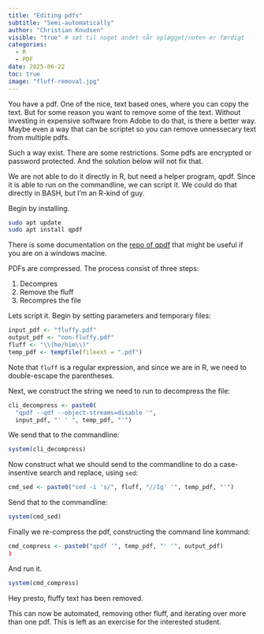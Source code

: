 ```yaml
---
title: "Editing pdfs"
subtitle: "Semi-automatically"
author: "Christian Knudsen"
visible: "true" # sæt til noget andet når oplægget/noten er færdigt
categories:
  - R
  - PDF
date: 2025-06-22
toc: true
image: "fluff-removal.jpg"
---
```


You have a pdf. One of the nice, text based ones, where you can copy the text. But for some reason you want to remove some of the text. Without investing in expensive software from Adobe to do that, is there a better way. Maybe even a way that can be scriptet so you can remove unnessecary text from multiple pdfs.

Such a way exist. There are some restrictions. Some pdfs are encrypted or password protected. And the solution below will not fix that. 

We are not able to do it directly in R, but need a helper program, qpdf.
Since it is able to run on the commandline, we can script it. We could
do that directly in BASH, but I'm an R-kind of guy.

Begin by installing. 
```bash
sudo apt update
sudo apt install qpdf
```

There is some documentation on the [repo of qpdf](https://github.com/qpdf/qpdf) that might be useful if 
you are on a windows macine. 

PDFs are compressed. The process consist of three steps:

1. Decompres
2. Remove the fluff
3. Recompres the file

Lets script it. Begin by setting parameters and temporary files:
```r
input_pdf <- "fluffy.pdf"
output_pdf <- "non-fluffy.pdf"
fluff <- "\\(he/him\\)"
temp_pdf <- tempfile(fileext = ".pdf")
```

Note that `fluff` is a regular expression, and since we are in R, we need to
double-escape the parentheses.

Next, we construct the string we need to run to decompress the file:

```r
cli_decompress <- paste0(
  "qpdf --qdf --object-streams=disable '", 
  input_pdf, "' ' ", temp_pdf, "'")
```
We send that to the commandline:
```r
system(cli_decompress)
```

Now construct what we should send to the commandline to do a case-insentive search and 
replace, using `sed`:

```r
cmd_sed <- paste0("sed -i 's/", fluff, "//Ig' '", temp_pdf, "'")
```

Send that to the commandline:
```r
system(cmd_sed)
```

Finally we re-compress the pdf, constructing the command line kommand:

```r
cmd_compress <- paste0("qpdf '", temp_pdf, "' '", output_pdf)
)
```

And run it. 
```r
system(cmd_compress)
```

Hey presto, fluffy text has been removed.

This can now be automated, removing other fluff, and iterating over more than one pdf. This is left as an exercise for the interested student.